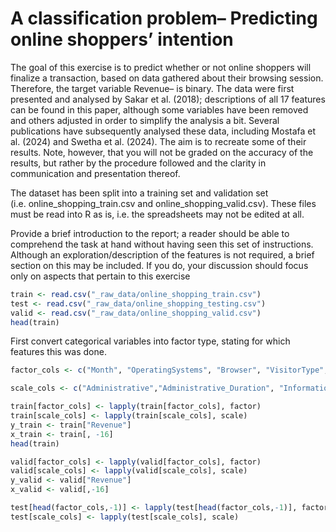 # A classification problem– Predicting online shoppers’ intention

The goal of this exercise is to predict whether or not online shoppers will finalize a transaction, based on data gathered about their browsing session. Therefore, the target variable Revenue– is binary. The data were first presented and analysed by Sakar et al. (2018); descriptions of all 17 features can be found in this paper, although some variables have been removed and others adjusted in order to simplify the analysis a bit. Several publications have subsequently analysed these data, including Mostafa et al. (2024) and Swetha et al. (2024). The aim is to recreate some of their results. Note, however, that you will not be graded on the accuracy of the results, but rather by the procedure followed and the clarity in communication and presentation thereof.

The dataset has been split into a training set and validation set (i.e. online_shopping_train.csv and online_shopping_valid.csv). These files must be read into R as is, i.e. the spreadsheets may not be edited at all.

Provide a brief introduction to the report; a reader should be able to comprehend the task at hand without having seen this set of instructions. Although an exploration/description of the features is not required, a brief section on this may be included. If you do, your discussion should focus only on aspects that pertain to this exercise

```r
train <- read.csv("_raw_data/online_shopping_train.csv")
test <- read.csv("_raw_data/online_shopping_testing.csv")
valid <- read.csv("_raw_data/online_shopping_valid.csv")
head(train)
```

First convert categorical variables into factor type, stating for which features this was done.

```r
factor_cols <- c("Month", "OperatingSystems", "Browser", "VisitorType", "Weekend", "Revenue")

scale_cols <- c("Administrative","Administrative_Duration", "Informational", "Informational_Duration","ProductRelated","SpecialDay", "ProductRelated_Duration","BounceRates", "ExitRates", "PageValues")

train[factor_cols] <- lapply(train[factor_cols], factor)
train[scale_cols] <- lapply(train[scale_cols], scale)
y_train <- train["Revenue"]
x_train <- train[, -16]
head(train)

valid[factor_cols] <- lapply(valid[factor_cols], factor)
valid[scale_cols] <- lapply(valid[scale_cols], scale)
y_valid <- valid["Revenue"]
x_valid <- valid[,-16]

test[head(factor_cols,-1)] <- lapply(test[head(factor_cols,-1)], factor)
test[scale_cols] <- lapply(test[scale_cols], scale)
```
